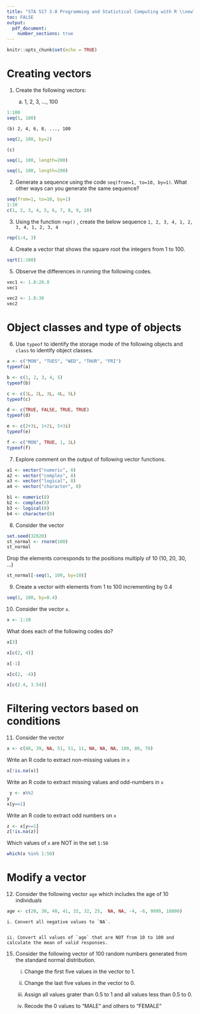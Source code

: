 ```yaml
---
title: "STA 517 3.0 Programming and Statistical Computing with R \\newline Tutorial 1"
toc: FALSE
output: 
  pdf_document:
    number_sections: true
---
```


```r
knitr::opts_chunk$set(echo = TRUE)
```


# Creating vectors

1. Create the following vectors:

    (a) 1, 2, 3, ..., 100

```r
1:100
seq(1, 100)
```

    (b) 2, 4, 6, 8, ..., 100
```r
seq(2, 100, by=2)

```
    

    (c) 

```r
seq(1, 100, length=200)

```

```r
seq(1, 100, length=200)

```

2. Generate a sequence using the code `seq(from=1, to=10, by=1)`. What other ways can you generate the same sequence?

```r
seq(from=1, to=10, by=1)
1:10
c(1, 2, 3, 4, 5, 6, 7, 8, 9, 10)

```

3. Using the function  `rep()` , create the below sequence `1, 2, 3, 4, 1, 2, 3, 4, 1, 2, 3, 4`

```r
rep(1:4, 3)
```

4. Create a vector that shows the square root the integers from 1 to 100.

```r
sqrt(1:100)
```

5. Observe the differences in running the following codes.

```r
vec1 <- 1.8:20.8
vec1
```

```r
vec2 <- 1.8:30
vec2

```


# Object classes and type of objects

6. Use `typeof` to identify the storage mode of the following objects and `class` to identify object classes.

```r
a <- c("MON", "TUES", "WED", "THUR", "FRI")
typeof(a)
```

```r
b <- c(1, 2, 3, 4, 5)
typeof(b)
```

```r
c <- c(1L, 2L, 3L, 4L, 5L)
typeof(c)
```

```r
d <- c(TRUE, FALSE, TRUE, TRUE)
typeof(d)
```

```r
e <- c(2+3i, 1+2i, 5+3i)
typeof(e)
```

```r
f <- c("MON", TRUE, 1, 1L)
typeof(f)
```

7. Explore comment on the output of following vector functions. 

```r
a1 <- vector("numeric", 8)
a2 <- vector("complex", 8)
a3 <- vector("logical", 8)
a4 <- vector("character", 8)

b1 <- numeric(8)
b2 <- complex(8)
b3 <- logical(8)
b4 <- character(8)

```


8. Consider the vector 

```r
set.seed(32020)
st_normal <- rnorm(100)
st_normal
```

Drop the elements corresponds to the positions multiply of 10 (10, 20, 30, ...)

```r
st_normal[-seq(1, 100, by=10)]
```


9. Create a vector with elements from 1 to 100 incrementing by 0.4

```r
seq(1, 100, by=0.4)
```



10. Consider the vector `x`. 

```r
x <- 1:10

```

What does each of the following codes do?

```r
x[3]

x[c(2, 4)]

x[-1]

x[c(2, -4)]

x[c(2.4, 3.54)]

```


# Filtering vectors based on conditions

11. Consider the vector 

```r
x <- c(80, 39, NA, 51, 51, 11, NA, NA, NA, 100, 80, 70)
```

Write an R code to extract non-missing values in `x`

```r
x[!is.na(x)]
```

Write an R code to extract missing values and odd-numbers in `x`

```r
 y <- x%%2
y
x[y==1]
```

Write an R code to extract odd numbers on `x`
```r
z <- x[y==1]
z[!is.na(z)]
```

Which values of `x` are NOT in the set `1:50`

```r
which(x %in% 1:50)
```

# Modify a vector

12. Consider the following vector `age` which includes the age of 10 individuals

```r
age <- c(20, 30, 40, 41, 32, 32, 25,  NA, NA, -4, -6, 9999, 10000)

```

    i. Convert all negative values to `NA`.


    ii. Convert all values of `age` that are NOT from 10 to 100 and calculate the mean of valid responses.
    
15. Consider the following vector of 100 random numbers generated from the standard normal distribution.

    i. Change the first five values in the vector to 1.
    
    ii. Change the last five values in the vector to 0.
    
    iii. Assign all values grater than 0.5 to 1 and all values less than 0.5 to 0.
    
    iv. Recode the 0 values to "MALE" and others to "FEMALE"
    